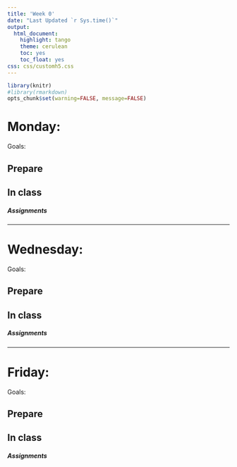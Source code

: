 ```yaml
---
title: 'Week 0'
date: "Last Updated `r Sys.time()`"
output:
  html_document:
    highlight: tango
    theme: cerulean
    toc: yes
    toc_float: yes
css: css/customh5.css
---
```


```r
library(knitr)
#library(rmarkdown)
opts_chunk$set(warning=FALSE, message=FALSE) 
```


# Monday: 
Goals: 


## Prepare 


## In class



##### Assignments

----

# Wednesday:
Goals: 

## Prepare


## In class



##### Assignments

----

# Friday:
Goals: 

## Prepare


## In class



##### Assignments
